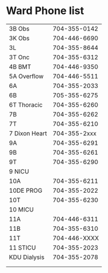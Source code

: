 # Ward Phone list

|               |              |
|---------------|--------------|
| 3B Obs        | 704-355-0142 |
| 3K Obs        | 704-446-6690 |
| 3L            | 704-355-8644 |
| 3T Onc        | 704-355-6312 |
| 4B BMT        | 704-446-9350 |
| 5A Overflow   | 704-446-5511 |
| 6A            | 704-355-2033 |
| 6B            | 705-355-6275 |
| 6T Thoracic   | 704-355-6260 |
| 7B            | 704-355-6262 |
| 7T            | 704-355-6210 |
| 7 Dixon Heart | 704-355-2xxx |
| 9A            | 704-355-6291 |
| 9B            | 704-355-6261 |
| 9T            | 704-355-6290 |
| 9 NICU        |              |
| 10A           | 704-355-6211 |
| 10DE PROG     | 704-355-2022 |
| 10T           | 704-355-6230 |
| 10 MICU       |              |
| 11A           | 704-446-6311 |
| 11B           | 704-355-6310 |
| 11T           | 704-446-XXXX |
| 11 STICU      | 704-355-2023 |
| KDU Dialysis  | 704-355-2078 |
|               |              |
|               |              |

